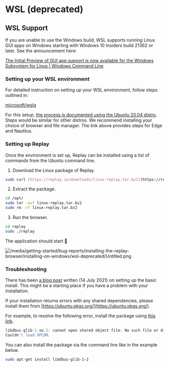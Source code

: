 # WSL (deprecated)

## WSL Support

If you are unable to use the Windows build, WSL supports running Linux GUI apps on Windows starting with Windows 10 Insiders build 21362 or later. See the announcement here:

[The Initial Preview of GUI app support is now available for the Windows Subsystem for Linux | Windows Command Line](https://devblogs.microsoft.com/commandline/the-initial-preview-of-gui-app-support-is-now-available-for-the-windows-subsystem-for-linux-2/)

### Setting up your WSL environment

For detailed instruction on setting up your WSL environment, follow steps outlined in: 

[microsoft/wslg](https://github.com/microsoft/wslg#welcome-to-wslg)

For this setup, [the process is documented using the Ubuntu 20.04 distro](https://docs.microsoft.com/en-us/windows/wsl/install-manual#downloading-distros-via-the-command-line). Steps would be similar for other distros. We recommend installing your choice of browser and file manager. The link above provides steps for Edge and Nautilus.

### **Setting up Replay**

Once the environment is set up, Replay can be installed using a list of commands from the Ubuntu command line.

1. Download the Linux package of Replay.

```bash
sudo curl [https://replay.io/downloads/linux-replay.tar.bz2](https://replay.io/downloads/linux-replay.tar.bz2) -L -o /opt/linux-replay.tar.bz2
```

2. Extract the package.

```bash
cd /opt/
sudo tar -xvf linux-replay.tar.bz2
sudo rm -rf linux-replay.tar.bz2
```

3. Run the browser.

```bash
cd replay
sudo ./replay
```

The application should start 🎉

![/media/getting-started/bug-reports/installing-the-replay-browser/installing-on-windows/wsl-deprecated/Untitled.png](/media/getting-started/bug-reports/installing-the-replay-browser/installing-on-windows/wsl-deprecated/Untitled.png)

### **Troubleshooting**

There has been [a blog post](https://dev.to/arleneandrews/getting-to-explore-wsl2-3jlk) written (14 July 2021) on setting up the basic install. This might be a starting place if you have a problem with your installation.

If your installation returns errors with any shared dependencies, please install them from [https://ubuntu.pkgs.org/](https://ubuntu.pkgs.org/).

For example, to resolve the following error, install the package using [this link](https://ubuntu.pkgs.org/20.04/ubuntu-main-amd64/libdbus-glib-1-2_0.110-5fakssync1_amd64.deb.html).

```jsx
libdbus-glib-1.so.2: cannot open shared object file: No such file or directory
Couldn't load XPCOM.
```

You can also install the package via the command line like in the example below.

```bash
sudo apt-get install libdbus-glib-1-2
```